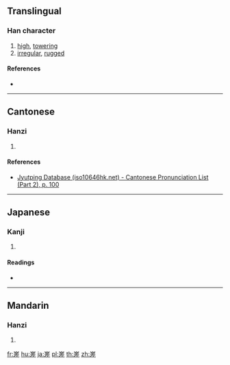 {{also|嵯}}
==Translingual==

===Han character===
{{Han char|rn=46|rad=山|as=10|sn=13|four=|canj=UTQM,XUTQM|ids=⿱山差}}

# [[high]], [[towering]]
# [[irregular]], [[rugged]]

====References====
* {{Han ref|kx=0317.500|dkj=08364|hdz=10792.040|uh=5D73|ud=23923}}

----

==Cantonese==

===Hanzi===
{{yue-hanzi|jyut=[[co1]]|y=cho1}}

# {{defn|lang=yue|sort=山10}}

====References====
* [http://www.iso10646hk.net/jp/document/download.jsp Jyutping Database (iso10646hk.net) - Cantonese Pronunciation List (Part 2), p. 100]

----

==Japanese==

===Kanji===
{{ja-kanji|grade=|rs=山10}}

# {{defn|lang=ja|sort=山10}}

====Readings====
* {{ja-readings|on=[[さ]] (sa)|kun=[[けわしい]] (kewashii), [[たかい]] (takai)}}

----

==Mandarin==

===Hanzi===
{{cmn-hanzi|pin=[[cuó]] ([[cuo2]])|wg=ts'o<sup>2</sup>}}

# {{defn|lang=cmn|sort=山10}}

[[fr:嵳]]
[[hu:嵳]]
[[ja:嵳]]
[[pl:嵳]]
[[th:嵳]]
[[zh:嵳]]